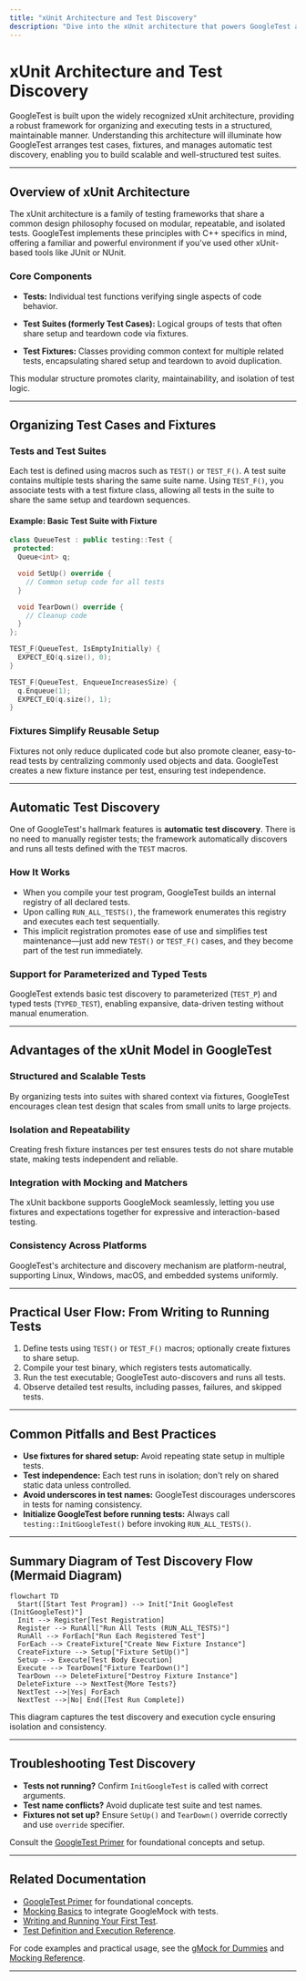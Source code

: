 ```yaml
---
title: "xUnit Architecture and Test Discovery"
description: "Dive into the xUnit architecture that powers GoogleTest and GoogleMock. Learn how test cases and fixtures are organized, how automatic test discovery works, and the advantages this provides for structured, scalable testing."
---
```


# xUnit Architecture and Test Discovery

GoogleTest is built upon the widely recognized xUnit architecture, providing a robust framework for organizing and executing tests in a structured, maintainable manner. Understanding this architecture will illuminate how GoogleTest arranges test cases, fixtures, and manages automatic test discovery, enabling you to build scalable and well-structured test suites.

---

## Overview of xUnit Architecture

The xUnit architecture is a family of testing frameworks that share a common design philosophy focused on modular, repeatable, and isolated tests. GoogleTest implements these principles with C++ specifics in mind, offering a familiar and powerful environment if you've used other xUnit-based tools like JUnit or NUnit.

### Core Components

- **Tests:** Individual test functions verifying single aspects of code behavior.

- **Test Suites (formerly Test Cases):** Logical groups of tests that often share setup and teardown code via fixtures.

- **Test Fixtures:** Classes providing common context for multiple related tests, encapsulating shared setup and teardown to avoid duplication.

This modular structure promotes clarity, maintainability, and isolation of test logic.

---

## Organizing Test Cases and Fixtures

### Tests and Test Suites

Each test is defined using macros such as `TEST()` or `TEST_F()`. A test suite contains multiple tests sharing the same suite name. Using `TEST_F()`, you associate tests with a test fixture class, allowing all tests in the suite to share the same setup and teardown sequences.

#### Example: Basic Test Suite with Fixture

```cpp
class QueueTest : public testing::Test {
 protected:
  Queue<int> q;

  void SetUp() override {
    // Common setup code for all tests
  }

  void TearDown() override {
    // Cleanup code
  }
};

TEST_F(QueueTest, IsEmptyInitially) {
  EXPECT_EQ(q.size(), 0);
}

TEST_F(QueueTest, EnqueueIncreasesSize) {
  q.Enqueue(1);
  EXPECT_EQ(q.size(), 1);
}
```

### Fixtures Simplify Reusable Setup

Fixtures not only reduce duplicated code but also promote cleaner, easy-to-read tests by centralizing commonly used objects and data. GoogleTest creates a new fixture instance per test, ensuring test independence.

---

## Automatic Test Discovery

One of GoogleTest's hallmark features is **automatic test discovery**. There is no need to manually register tests; the framework automatically discovers and runs all tests defined with the `TEST` macros.

### How It Works

- When you compile your test program, GoogleTest builds an internal registry of all declared tests.
- Upon calling `RUN_ALL_TESTS()`, the framework enumerates this registry and executes each test sequentially.
- This implicit registration promotes ease of use and simplifies test maintenance—just add new `TEST()` or `TEST_F()` cases, and they become part of the test run immediately.

### Support for Parameterized and Typed Tests

GoogleTest extends basic test discovery to parameterized (`TEST_P`) and typed tests (`TYPED_TEST`), enabling expansive, data-driven testing without manual enumeration.

---

## Advantages of the xUnit Model in GoogleTest

### Structured and Scalable Tests

By organizing tests into suites with shared context via fixtures, GoogleTest encourages clean test design that scales from small units to large projects.

### Isolation and Repeatability

Creating fresh fixture instances per test ensures tests do not share mutable state, making tests independent and reliable.

### Integration with Mocking and Matchers

The xUnit backbone supports GoogleMock seamlessly, letting you use fixtures and expectations together for expressive and interaction-based testing.

### Consistency Across Platforms

GoogleTest's architecture and discovery mechanism are platform-neutral, supporting Linux, Windows, macOS, and embedded systems uniformly.

---

## Practical User Flow: From Writing to Running Tests

1. Define tests using `TEST()` or `TEST_F()` macros; optionally create fixtures to share setup.
2. Compile your test binary, which registers tests automatically.
3. Run the test executable; GoogleTest auto-discovers and runs all tests.
4. Observe detailed test results, including passes, failures, and skipped tests.

---

## Common Pitfalls and Best Practices

- **Use fixtures for shared setup:** Avoid repeating state setup in multiple tests.
- **Test independence:** Each test runs in isolation; don't rely on shared static data unless controlled.
- **Avoid underscores in test names:** GoogleTest discourages underscores in tests for naming consistency.
- **Initialize GoogleTest before running tests:** Always call `testing::InitGoogleTest()` before invoking `RUN_ALL_TESTS()`.

---

## Summary Diagram of Test Discovery Flow (Mermaid Diagram)

```mermaid
flowchart TD
  Start([Start Test Program]) --> Init["Init GoogleTest (InitGoogleTest)"]
  Init --> Register[Test Registration]
  Register --> RunAll["Run All Tests (RUN_ALL_TESTS)"]
  RunAll --> ForEach["Run Each Registered Test"]
  ForEach --> CreateFixture["Create New Fixture Instance"]
  CreateFixture --> Setup["Fixture SetUp()"]
  Setup --> Execute[Test Body Execution]
  Execute --> TearDown["Fixture TearDown()"]
  TearDown --> DeleteFixture["Destroy Fixture Instance"]
  DeleteFixture --> NextTest{More Tests?}
  NextTest -->|Yes| ForEach
  NextTest -->|No| End([Test Run Complete])
```

This diagram captures the test discovery and execution cycle ensuring isolation and consistency.

---

## Troubleshooting Test Discovery

- **Tests not running?** Confirm `InitGoogleTest` is called with correct arguments.
- **Test name conflicts?** Avoid duplicate test suite and test names.
- **Fixtures not set up?** Ensure `SetUp()` and `TearDown()` override correctly and use `override` specifier.

Consult the [GoogleTest Primer](../guides/getting-started/primer.md) for foundational concepts and setup.

---

## Related Documentation

- [GoogleTest Primer](../guides/getting-started/primer.md) for foundational concepts.
- [Mocking Basics](../guides/core-testing-workflows/mocking-basics.md) to integrate GoogleMock with tests.
- [Writing and Running Your First Test](../getting-started/initial-setup-usage/writing-your-first-test.md).
- [Test Definition and Execution Reference](../api-reference/core-testing-api/test-definition-execution.md).

For code examples and practical usage, see the [gMock for Dummies](docs/gmock_for_dummies.md) and [Mocking Reference](docs/reference/mocking.md).

---